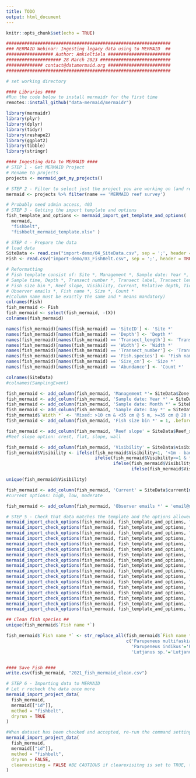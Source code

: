 ```yaml
---
title: TODO
output: html_document
---
```


```r
knitr::opts_chunk$set(echo = TRUE)
```

```r
###############################################################
### MERMAID Webinar: Ingesting legacy data using to MERMAID  ##
################## Author: Amkieltiela ########################
##################### 28 March 2023 ###########################
############## contact@datamermaid.org ########################
###############################################################

# set working directory

#### Libraries ####
#Run the code below to install mermaidr for the first time
remotes::install_github("data-mermaid/mermaidr")

library(mermaidr)
library(plyr)
library(dplyr)
library(tidyr)
library(reshape2)
library(ggplot2)
library(tibble)
library(stringr)

#### Ingesting data to MERMAID ####
# STEP 1 - Get MERMAID Project
# Rename to projects
projects <- mermaid_get_my_projects()

# STEP 2 - Filter to select just the project you are working on (and rename as object)
mermaid <- projects %>% filter(name == 'MERMAID reef survey')

# Probably need admin access, 403
# STEP 3 - Getting the import template and options
fish_template_and_options <- mermaid_import_get_template_and_options(
  mermaid,
  "fishbelt",
  "fishbelt_mermaid_template.xlsx" )

# STEP 4 - Prepare the data
# load data
SiteData <- read.csv("import-demo/04_SiteData.csv", sep = ';', header = TRUE)
Fish <- read.csv("import-demo/03_FishBelt.csv", sep = ';', header = TRUE)

# Reformatting
# Fish template consist of: Site *, Management *, Sample date: Year *, Sample date: Month *, Sample date: Day *,
# Sample time, Depth *, Transect number *, Transect label, Transect length surveyed *, Width *,
# Fish size bin *, Reef slope, Visibility, Current, Relative depth, Tide, Sample unit notes,
# Observer emails *, Fish name *, Size *, Count *
#(Column name must be exactly the same and * means mandatory)
colnames(Fish)
fish_mermaid <- Fish
fish_mermaid <- select(fish_mermaid, -(X))
colnames(fish_mermaid)

names(fish_mermaid)[names(fish_mermaid) == 'SiteID'] <- 'Site *'
names(fish_mermaid)[names(fish_mermaid) == 'Depth'] <- 'Depth *'
names(fish_mermaid)[names(fish_mermaid) == 'Transect_length'] <- 'Transect length surveyed *'
names(fish_mermaid)[names(fish_mermaid) == 'Width'] <- 'Width *'
names(fish_mermaid)[names(fish_mermaid) == 'Transect_number'] <- 'Transect number *'
names(fish_mermaid)[names(fish_mermaid) == 'Fish.species'] <- 'Fish name *'
names(fish_mermaid)[names(fish_mermaid) == 'Size_cm'] <- 'Size *'
names(fish_mermaid)[names(fish_mermaid) == 'Abundance'] <- 'Count *'

colnames(SiteData)
#colnames(SamplingEvent)

fish_mermaid <- add_column(fish_mermaid, 'Management *'= SiteData$Zone[match(fish_mermaid$`Site *`, SiteData$SiteID)], .before = 'Depth *')
fish_mermaid <- add_column(fish_mermaid, 'Sample date: Year *' = SiteData$Year[match(fish_mermaid$`Site *`, SiteData$SiteID)], .before = 'Depth *')
fish_mermaid <- add_column(fish_mermaid, 'Sample date: Month *' = SiteData$Month[match(fish_mermaid$`Site *`, SiteData$SiteID)], .before = 'Depth *')
fish_mermaid <- add_column(fish_mermaid, 'Sample date: Day *' = SiteData$Day[match(fish_mermaid$`Site *`, SiteData$SiteID)], .before = 'Depth *')
fish_mermaid$`Width *` <- 'Mixed: >10 cm & <35 cm @ 5 m, >=35 cm @ 20 m'
fish_mermaid <- add_column(fish_mermaid, 'Fish size bin *' = 1, .before = 'Fish name *')

fish_mermaid <- add_column(fish_mermaid, 'Reef slope' = SiteData$Reef_slope[match(fish_mermaid$`Site *`, SiteData$SiteID)], .before = 'Fish name *')
#Reef slope option: crest, flat, slope, wall

fish_mermaid <- add_column(fish_mermaid, 'Visibility' = SiteData$visibility[match(fish_mermaid$`Site *`, SiteData$SiteID)], .before = 'Fish name *')
fish_mermaid$Visibility <- ifelse(fish_mermaid$Visibility<1, '<1m - bad',
                                  ifelse(fish_mermaid$Visibility>=1 & fish_mermaid$Visibility<=5, '1-5m - poor',
                                         ifelse(fish_mermaid$Visibility>5 & fish_mermaid$Visibility<=10, '5-10m - fair',
                                                ifelse(fish_mermaid$Visibility>=10, '>10m - excellent', 'NA'))))

unique(fish_mermaid$Visibility)

fish_mermaid <- add_column(fish_mermaid, 'Current' = SiteData$current[match(fish_mermaid$`Site *`, SiteData$SiteID)], .before = 'Fish name *')
#current options: high, low, moderate

fish_mermaid <- add_column(fish_mermaid, 'Observer emails *' = 'email@mermaid.org', .before = 'Fish name *')

# STEP 5 - Check that data matches the template and the options allowed
mermaid_import_check_options(fish_mermaid, fish_template_and_options, "Site *")
mermaid_import_check_options(fish_mermaid, fish_template_and_options, "Management *")
mermaid_import_check_options(fish_mermaid, fish_template_and_options, "Sample date: Year *")
mermaid_import_check_options(fish_mermaid, fish_template_and_options, "Sample date: Month *")
mermaid_import_check_options(fish_mermaid, fish_template_and_options, "Sample date: Day *")
mermaid_import_check_options(fish_mermaid, fish_template_and_options, "Depth *")
mermaid_import_check_options(fish_mermaid, fish_template_and_options, "Transect number *")
mermaid_import_check_options(fish_mermaid, fish_template_and_options, "Transect length surveyed *")
mermaid_import_check_options(fish_mermaid, fish_template_and_options, "Width *")
mermaid_import_check_options(fish_mermaid, fish_template_and_options, "Fish size bin *")
mermaid_import_check_options(fish_mermaid, fish_template_and_options, "Reef slope")
mermaid_import_check_options(fish_mermaid, fish_template_and_options, "Visibility")
mermaid_import_check_options(fish_mermaid, fish_template_and_options, "Current")
mermaid_import_check_options(fish_mermaid, fish_template_and_options, "Observer emails *")
mermaid_import_check_options(fish_mermaid, fish_template_and_options, "Fish name *")
mermaid_import_check_options(fish_mermaid, fish_template_and_options, "Size *")
mermaid_import_check_options(fish_mermaid, fish_template_and_options, "Count *")

## Clean fish species ##
unique(fish_mermaid$`Fish name *`)

fish_mermaid$`Fish name *` <- str_replace_all(fish_mermaid$`Fish name *`,
                                              c('Parupeneus multifaskiatus'='Parupeneus multifasciatus',
                                                'Parupeneus indikus'='Parupeneus indicus',
                                                'Lutjanus sp.'='Lutjanus'))


#### Save Fish ####
write.csv(fish_mermaid, "2021_fish_mermaid_clean.csv")

# STEP 6 - Importing data to MERMAID
# Let r recheck the data once more
mermaid_import_project_data(
  fish_mermaid,
  mermaid[["id"]],
  method = "fishbelt",
  dryrun = TRUE
)

#When dataset has been checked and accepted, re-run the command setting 'dryrun = False' to complete the upload
mermaid_import_project_data(
  fish_mermaid,
  mermaid[["id"]],
  method = "fishbelt",
  dryrun = FALSE,
  clearexisting = FALSE #BE CAUTIOUS if clearexisitng is set to TRUE, then it will automatically remove all the sample units in the collecting page for all users
)


```

